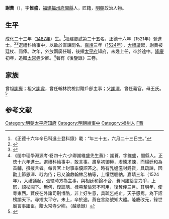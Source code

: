 {{明清人物信息框
| 姓名 = 謝蕡
| 原名 =
| 圖片名稱= 
| 圖片大小 =
| 圖片說明 = 
| 最高職務 = 直隸太平府知府
| 國家 = 大明 
| 爵位 =
| 籍貫 = 福建福州府閩縣
| 族裔 = 
| 字號 = 字惟盛
| 諡號 =
| 出生日期 = 1487年
| 出生地點 = 
| 逝世日期 = 卒年不詳 
| 逝世地點 =
| 墓葬 =
| 配偶 = 
| 親屬 = 
| 出身 =
* 正德十六年辛巳科同進士出身
| 經歷 =
| 著作 =  *《後鑒錄》
}}
'''謝蕡'''（{{bd|1487年||？|catIdx=}}），字'''惟盛'''，[[福建|福建]][[福州府|福州府]][[閩縣|閩縣]]人，匠籍，[[明朝|明朝]]政治人物。

== 生平 ==
成化⼆⼗三年（[[1487年|1487年]]）⽣。<ref>《正德十六年辛巳科進士登科錄》載：“年三⼗五，六⽉⼆⼗三⽇⽣。”</ref>福建鄉試第二十五名，正德十六年（1521年）登進士。<ref>{{Cite book|title=《皇明贡举考》卷五|last=（明）[[张朝瑞|张朝瑞]]|first=|publisher=《续修四库全书》史部第828册|year=|isbn=|location=|pages=}}</ref><ref>{{Cite book|title=贡举志五种 上|last=鲁小俊，江俊伟著|first=|publisher=武汉：武汉大学出版社|year=2009|isbn=978-7-307-07043-1|location=|pages=}}</ref>選禮科給事中，以敢於直諫聞名。[[嘉靖|嘉靖]]三年（[[1524年|1524年]]），[[大禮議|大禮議]]起，謝蕡被廷杖、罰俸。次年，外放兩廣任職，後擢[[太平府|太平府]]知府，未幾上任，卒於途中。[[隆庆_(明朝)|隆慶]]初年，追贈[[太常寺|太常寺]]少卿。<ref>《閩中理學淵源考·卷四十六·少卿謝維盛先生蕡》：謝蕡，字維盛，閩縣人。正徳十六年進士。選禮科給事中，敢言事。肅皇初御極，虛懐求諫，而楊廷和為首輔，擁掖言者。每言官上封事率優詔荅之。時有乳媼濫封爵賞，具疏諫，因勸上節恩澤、戢內侍；已又論救翰林呂柟等，上懽然聼納。嘉靖三年（1524年），大禮議起，張璁時方為主事，與相廷和論不合，蕡同諸給舎力爭，上怒，詔杖闕下。無何，復論璁、桂萼輩憸邪不可用，復奪俸三月。其明年，使粵東西。蕡疾在外諸司刑憯酷，非上好生意，具疏乞戒止。天子感焉，為下詔榜諭天下。尋擢太平守。未上，卒於途。蕡在言路號知大體。隆慶改元，録世廟言事諸臣，贈太常寺少卿。（越章録）</ref>著有《後鑒錄》三卷。

== 家族 ==
曾祖[[謝亹|謝亹]]；祖父[[謝睿|謝睿]]，曾任翰林院檢討贈戶部主事；父[[謝澤|謝澤]]，曾任義官。母王氏。<ref>{{Cite book|title=天一阁藏明代科举录选刊 登科录 点校本|last=龚延明主编|first=|publisher=宁波出版社|year=2016|isbn=978-7-5526-2320-8|location=宁波|pages=|quote=《天一閣藏明代科舉錄選刊.登科錄》之《正德十六年辛巳科進士登科錄》}}</ref>

==参考文献==
{{reflist}}

{{正德十六年辛巳科殿試金榜}}
{{左順門事件}}
{{DEFAULTSORT:Xie謝}}
[[Category:明朝太平府知府|Category:明朝太平府知府]]
[[Category:明朝給事中|Category:明朝給事中]]
[[Category:福州人|Category:福州人]]
[[Category:謝姓|F蕡]]